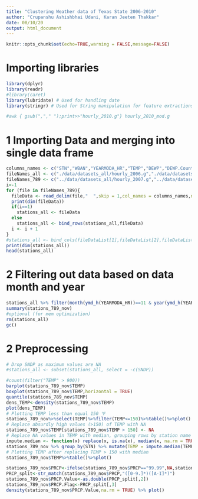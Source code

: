 ```yaml
---
title: "Clustering Weather data of Texas State 2006-2010"
author: "Crupanshu Ashishbhai Udani, Karan Jeeten Thakkar"
date: 08/10/20
output: html_document
---
```


```r
knitr::opts_chunk$set(echo=TRUE,warning = FALSE,message=FALSE)
```
# Importing libraries
```r
library(dplyr)
library(readr)
#library(caret)
library(lubridate) # Used for handling date
library(stringr) # Used for String manipulation for feature extractions
```

```bash
#awk { gsub(","," ");print>>"hourly_2010.g"} hourly_2010_mod.g
```

# 1 Importing Data and merging into single data frame
```r
columns_names <- c("STN","WBAN","YEARMODA_HR","TEMP","DEWP","DEWP.Count",  "SLP","SLP.Count"  , "STP","STP.Count", "VISIB","VISIB.Count","WDSP","WDSP.Count", "MXSPD",  "GUST", "PRCP"  ,"SNDP" , "FRSHTT")
fileNames_all <- c("./data/datasets_all/hourly_2006.g","./data/datasets_all/hourly_2007.g","./data/datasets_all/hourly_2008.g","./data/datasets_all/hourly_2009.g","./data/datasets_all/hourly_2010_mod.g")
fileNames_789 <- c("../data/datasets_all/hourly_2007.g","../data/datasets_all/hourly_2008.g","../data/datasets_all/hourly_2009.g")
i<-1
for (file in fileNames_789){
  fileData <- read_delim(file,"  ",skip = 1,col_names = columns_names,na =c("", "NA","999.9","9999.9"),col_types ="cicddidididididdcdc-",trim_ws = TRUE) %>% as.data.frame()
  print(dim(fileData))
  if(i==1)
    stations_all <- fileData
  else
    stations_all <- bind_rows(stations_all,fileData)
  i <- i + 1
}
#stations_all <- bind_cols(fileDataList[1],fileDataList[2],fileDataList[3],fileDataList[4],fileDataList[5])
print(dim(stations_all))
head(stations_all)
```

# 2 Filtering out data based on data month and year
```r
stations_all %>% filter(month(ymd_h(YEARMODA_HR))==11 & year(ymd_h(YEARMODA_HR))>2006 & year(ymd_h(YEARMODA_HR))<2010 ) -> stations_789_nov
summary(stations_789_nov)
#optional (for mem optimization)
rm(stations_all)
gc()
```


# 2 Preprocessing
```r
# Drop SNDP as maximum values are NA
#stations_all <- subset(stations_all, select = -c(SNDP))
```

```r
#count(filter("TEMP" > 900))
barplot(stations_789_nov$TEMP)
boxplot(stations_789_nov$TEMP,horizontal = TRUE)
quantile(stations_789_nov$TEMP)
dens_TEMP<-density(stations_789_nov$TEMP)
plot(dens_TEMP)
# Plotting TEMP less than equal 150 ℉
stations_789_nov%>%select(TEMP)%>%filter(TEMP<=150)%>%table()%>%plot()
# Replace absurdly high values (>150) of TEMP with NA
stations_789_nov$TEMP[stations_789_nov$TEMP > 150] <- NA
# Replace NA values in TEMP with median, grouping rows by station name
impute.median <- function(x) replace(x, is.na(x), median(x, na.rm = TRUE))
stations_789_nov %>% group_by(STN) %>% mutate(TEMP = impute.median(TEMP))
# Plotting TEMP after replacing TEMP > 150 with median
stations_789_nov$TEMP%>%table()%>%plot()
```

```r
stations_789_nov$PRCP<-ifelse(stations_789_nov$PRCP=="99.99",NA,stations_789_nov$PRCP)
PRCP_split<-str_match(stations_789_nov$PRCP,"([0-9.]*)([A-I]*)")
stations_789_nov$PRCP.Value<-as.double(PRCP_split[,2])
stations_789_nov$PRCP.Flag<-PRCP_split[,3]
density(stations_789_nov$PRCP.Value,na.rm = TRUE) %>% plot()
```